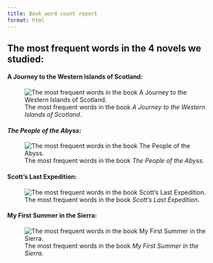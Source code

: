 ```yaml
---
title: Book word count report
format: html
---
```


## The most frequent words in the 4 novels we studied:

#### A Journey to the Western Islands of Scotland:

![The most frequent words in the book *A Journey to the Western Islands of Scotland*.](results/figure/isles.png)

#### *The People of the Abyss*:

![The most frequent words in the book *The People of the Abyss*.](results/figure/abyss.png)

#### Scott's Last Expedition:

![The most frequent words in the book *Scott's Last Expedition*.](results/figure/last.png)

#### My First Summer in the Sierra:

![The most frequent words in the book *My First Summer in the Sierra*.](results/figure/last.png)